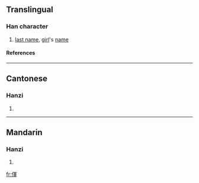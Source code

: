 ==Translingual==
===Han character===
{{Han char|rn=9|rad=人|as=09|sn=11|four=|canj=人月十十 (OBJJ)}}
# [[last name]], [[girl]]'s [[name]]
====References====
{{Han ref|kx=0110.100|hdz=10195.090|uh=346E|ud=13422}}

----
==Cantonese==
===Hanzi===
{{yue-hanzi|jyut=|y=[[gwaat1]], [[waan4]]}}
# {{defn|Cantonese}}

----
==Mandarin==
===Hanzi===
{{cmn-hanzi|pin=[[hún]] ([[hun2]])|wg=hun<sup>2</sup>}}
# {{defn|Mandarin}}

[[fr:㑮]]